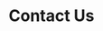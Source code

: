 ---
title: "Contact Us"
description: "Get in touch with Us"
hasPage: true
itemsHasPage: false
redirectFrom: ["/contact", "/contactus"]
---